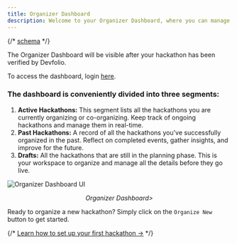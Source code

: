 ```yaml
---
title: Organizer Dashboard
description: Welcome to your Organizer Dashboard, where you can manage all your hackathons with ease.
---
```

{/* [schema](/docs/guide/setting-up-your-hackathon/brand-tab) */}

<Callout title="Access Info" type="info">
  The Organizer Dashboard will be visible after your hackathon has been verified by Devfolio.
  <p>
  To access the dashboard, login <a href="https://org.devfolio.co" target="_blank">here</a>.
  </p>
</Callout>

### The dashboard is conveniently divided into three segments:

1. **Active Hackathons:** This segment lists all the hackathons you are currently organizing or co-organizing. Keep track of ongoing hackathons and manage them in real-time.  
2. **Past Hackathons:** A record of all the hackathons you've successfully organized in the past. Reflect on completed events, gather insights, and improve for the future.  
3. **Drafts:** All the hackathons that are still in the planning phase. This is your workspace to organize and manage all the details before they go live.

<img src="/assets/organizer-dashboard.gif" alt="Organizer Dashboard UI" />
<p align="center"><i>Organizer Dashboard></i></p>

Ready to organize a new hackathon? Simply click on the `Organize New` button to get started.

{/* [Learn how to set up your first hackathon →](../set-up-your-first-hacakthon-on-devfolio.md) */}

<Cards>
  <Card
    title="👋
Set up your first hackathon on Devfolio"
    href="/docs/guide/set-up-your-first-hackathon-on-devfolio"
  />
</Cards>